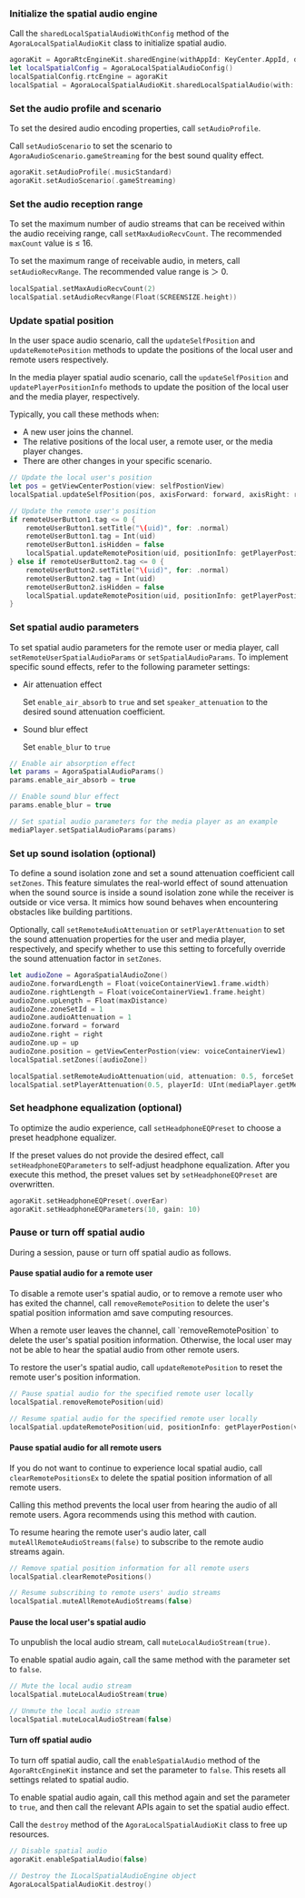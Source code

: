 ### Initialize the spatial audio engine

Call the `sharedLocalSpatialAudioWithConfig` method of the `AgoraLocalSpatialAudioKit` class to initialize spatial audio.

```swift
agoraKit = AgoraRtcEngineKit.sharedEngine(withAppId: KeyCenter.AppId, delegate: self)
let localSpatialConfig = AgoraLocalSpatialAudioConfig()
localSpatialConfig.rtcEngine = agoraKit
localSpatial = AgoraLocalSpatialAudioKit.sharedLocalSpatialAudio(with: localSpatialConfig)
```

### Set the audio profile and scenario


To set the desired audio encoding properties, call `setAudioProfile`.

Call `setAudioScenario` to set the scenario to `AgoraAudioScenario.gameStreaming` for the best sound quality effect.

```swift
agoraKit.setAudioProfile(.musicStandard)
agoraKit.setAudioScenario(.gameStreaming)
```

### Set the audio reception range

To set the maximum number of audio streams that can be received within the audio receiving range, call `setMaxAudioRecvCount`. The recommended `maxCount` value is ≤ 16.

To set the maximum range of receivable audio, in meters, call `setAudioRecvRange`. The recommended value range is ＞ 0.

```swift
localSpatial.setMaxAudioRecvCount(2)
localSpatial.setAudioRecvRange(Float(SCREENSIZE.height))
```

### Update spatial position
In the user space audio scenario, call the `updateSelfPosition` and `updateRemotePosition` methods to update the positions of the local user and remote users respectively.

In the media player spatial audio scenario, call the `updateSelfPosition` and `updatePlayerPositionInfo` methods to update the position of the local user and the media player, respectively.

Typically, you call these methods when:

- A new user joins the channel.
- The relative positions of the local user, a remote user, or the media player changes.
- There are other changes in your specific scenario.

```swift
// Update the local user's position
let pos = getViewCenterPostion(view: selfPostionView)
localSpatial.updateSelfPosition(pos, axisForward: forward, axisRight: right, axisUp: up)

// Update the remote user's position
if remoteUserButton1.tag <= 0 {
    remoteUserButton1.setTitle("\(uid)", for: .normal)
    remoteUserButton1.tag = Int(uid)
    remoteUserButton1.isHidden = false
    localSpatial.updateRemotePosition(uid, positionInfo: getPlayerPostion(view: remoteUserButton1))
} else if remoteUserButton2.tag <= 0 {
    remoteUserButton2.setTitle("\(uid)", for: .normal)
    remoteUserButton2.tag = Int(uid)
    remoteUserButton2.isHidden = false
    localSpatial.updateRemotePosition(uid, positionInfo: getPlayerPostion(view: remoteUserButton2))
}
```

### Set spatial audio parameters

To set spatial audio parameters for the remote user or media player, call `setRemoteUserSpatialAudioParams` or `setSpatialAudioParams`. To implement specific sound effects, refer to the following parameter settings:

- Air attenuation effect

  Set `enable_air_absorb` to `true` and set `speaker_attenuation` to the desired sound attenuation coefficient.

- Sound blur effect

  Set `enable_blur` to `true`

```swift
// Enable air absorption effect
let params = AgoraSpatialAudioParams()
params.enable_air_absorb = true

// Enable sound blur effect
params.enable_blur = true

// Set spatial audio parameters for the media player as an example
mediaPlayer.setSpatialAudioParams(params)
```

### Set up sound isolation (optional)

To define a sound isolation zone and set a sound attenuation coefficient call `setZones`. This feature simulates the real-world effect of sound attenuation when the sound source is inside a sound isolation zone while the receiver is outside or vice versa. It mimics how sound behaves when encountering obstacles like building partitions.

Optionally, call `setRemoteAudioAttenuation` or `setPlayerAttenuation` to set the sound attenuation properties for the user and media player, respectively, and specify whether to use this setting to forcefully override the sound attenuation factor in `setZones`.

```swift
let audioZone = AgoraSpatialAudioZone()
audioZone.forwardLength = Float(voiceContainerView1.frame.width)
audioZone.rightLength = Float(voiceContainerView1.frame.height)
audioZone.upLength = Float(maxDistance)
audioZone.zoneSetId = 1
audioZone.audioAttenuation = 1
audioZone.forward = forward
audioZone.right = right
audioZone.up = up
audioZone.position = getViewCenterPostion(view: voiceContainerView1)
localSpatial.setZones([audioZone])

localSpatial.setRemoteAudioAttenuation(uid, attenuation: 0.5, forceSet: false)
localSpatial.setPlayerAttenuation(0.5, playerId: UInt(mediaPlayer.getMediaPlayerId()), forceSet: false)
```

### Set headphone equalization (optional)

To optimize the audio experience, call `setHeadphoneEQPreset` to choose a preset headphone equalizer.

If the preset values do not provide the desired effect, call `setHeadphoneEQParameters` to self-adjust headphone equalization. After you execute this method, the preset values set by `setHeadphoneEQPreset` are overwritten.

```swift
agoraKit.setHeadphoneEQPreset(.overEar)
agoraKit.setHeadphoneEQParameters(10, gain: 10)
```

### Pause or turn off spatial audio

During a session, pause or turn off spatial audio as follows.

#### Pause spatial audio for a remote user
To disable a remote user's spatial audio, or to remove a remote user who has exited the channel, call `removeRemotePosition` to delete the user's spatial position information amd save computing resources.

<Admonition type="caution">
When a remote user leaves the channel, call `removeRemotePosition` to delete the user's spatial position information. Otherwise, the local user may not be able to hear the spatial audio from other remote users.
</Admonition>

To restore the user's spatial audio, call `updateRemotePosition` to reset the remote user's position information.

```swift
// Pause spatial audio for the specified remote user locally
localSpatial.removeRemotePosition(uid)

// Resume spatial audio for the specified remote user locally
localSpatial.updateRemotePosition(uid, positionInfo: getPlayerPostion(view: remoteLeftTv))

```

#### Pause spatial audio for all remote users

If you do not want to continue to experience local spatial audio, call `clearRemotePositionsEx` to delete the spatial position information of all remote users.

<Admonition type="caution">
Calling this method prevents the local user from hearing the audio of all remote users. Agora recommends using this method with caution.
</Admonition>

To resume hearing the remote user's audio later, call `muteAllRemoteAudioStreams(false)` to subscribe to the remote audio streams again.

```swift
// Remove spatial position information for all remote users
localSpatial.clearRemotePositions()

// Resume subscribing to remote users' audio streams
localSpatial.muteAllRemoteAudioStreams(false)
```

#### Pause the local user's spatial audio

To unpublish the local audio stream, call `muteLocalAudioStream(true)`.

To enable spatial audio again, call the same method with the parameter set to `false`.


```swift
// Mute the local audio stream
localSpatial.muteLocalAudioStream(true)

// Unmute the local audio stream
localSpatial.muteLocalAudioStream(false)
```

#### Turn off spatial audio

To turn off spatial audio, call the `enableSpatialAudio` method of the `AgoraRtcEngineKit` instance and set the parameter to `false`. This resets all settings related to spatial audio.

To enable spatial audio again, call this method again and set the parameter to `true`, and then call the relevant APIs again to set the spatial audio effect.

Call the `destroy` method of the `AgoraLocalSpatialAudioKit` class to free up resources.

```swift
// Disable spatial audio
agoraKit.enableSpatialAudio(false)

// Destroy the ILocalSpatialAudioEngine object
AgoraLocalSpatialAudioKit.destroy()
```
